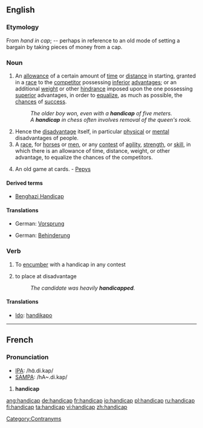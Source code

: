 ==English==

===Etymology===
From ''hand in cap''; -- perhaps in reference to an old mode of setting a bargain by taking pieces of money from a cap.

===Noun===
{{en-noun}}

# An [[allowance]] of a certain amount of [[time]] or [[distance]] in starting, granted in a [[race]] to the [[competitor]] possessing [[inferior]] [[advantage]]s; or an additional [[weight]] or other [[hindrance]] imposed upon the one possessing [[superior]] advantages, in order to [[equalize]], as much as possible, the [[chances]] of [[success]].
#: ''The older boy won, even with a '''handicap''' of five meters.''
#: ''A '''handicap''' in chess often involves removal of the queen's rook.''
# Hence the [[disadvantage]] itself, in particular [[physical]] or [[mental]] disadvantages of people.
# A [[race]], for [[horses]] or [[men]], or any [[contest]] of [[agility]], [[strength]], or [[skill]], in which there is an allowance of time, distance, weight, or other advantage, to equalize the chances of the competitors.
# {{obsolete}} An old game at cards. - [[Pepys]]

====Derived terms====
* [[Benghazi Handicap]]

====Translations====
{{trans-top|An allowance granted in a race to the competitor}}
*German: [[Vorsprung]] {{m}}
{{trans-mid}}
{{trans-bottom}}

{{trans-top|disadvantage, in particular physical or mental disadvantages of people}}
*German: [[Behinderung]] {{m}}
{{trans-mid}}
{{trans-bottom}}

===Verb===
{{en-verb|handicap|p|ed}}

# {{transitive}} To [[encumber]] with a handicap in any contest
# {{context|transitive|by extension}} to place at disadvantage
#: ''The candidate was heavily '''handicapped'''.''

====Translations====
{{top}}
*[[Ido]]: [[handikapo]]
{{bottom}}

[[Category:Contranyms]]

----

==French==

===Pronunciation===
*[[w:IPA|IPA]]: /hɑ̃.di.kap/
*[[w:SAMPA|SAMPA]]: /hA~.di.kap/

# '''handicap''' {{m}}

[[ang:handicap]]
[[de:handicap]]
[[fr:handicap]]
[[io:handicap]]
[[pl:handicap]]
[[ru:handicap]]
[[fi:handicap]]
[[ta:handicap]]
[[vi:handicap]]
[[zh:handicap]]